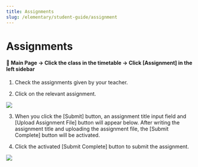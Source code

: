 ```yaml
---
title: Assignments
slug: /elementary/student-guide/assignment
---
```



# Assignments

#### 📍 Main Page → Click the class in the timetable → Click [Assignment] in the left sidebar

1. Check the assignments given by your teacher.

2. Click on the relevant assignment.

<Image src="/img/en/elementary/student/08-01.jpg" size="lg" />

3. When you click the [Submit] button, an assignment title input field and [Upload Assignment File] button will appear below. After writing the assignment title and uploading the assignment file, the [Submit Complete] button will be activated.

4. Click the activated [Submit Complete] button to submit the assignment.

<Image src="/img/en/elementary/student/08-02.jpg" size="lg" />
